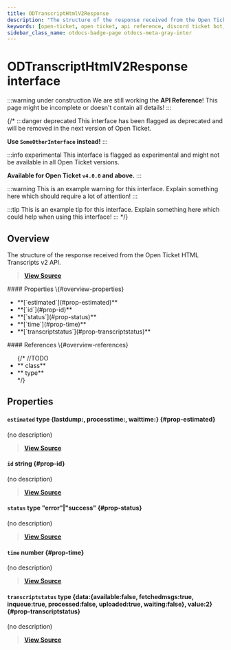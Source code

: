 ```yaml
---
title: ODTranscriptHtmlV2Response
description: "The structure of the response received from the Open Ticket HTML Transcripts v2 API."
keywords: [open-ticket, open ticket, api reference, discord ticket bot, interface]
sidebar_class_name: otdocs-badge-page otdocs-meta-gray-inter
---
```

<head>
    <link rel="apple-touch-icon" href="/img/logo_vertical.png"/>
</head>

# ODTranscriptHtmlV2Response <M color="gray">interface</M>

:::warning under construction
We are still working the **API Reference**! This page might be incomplete or doesn't contain all details!
:::

{/*
:::danger deprecated
This interface has been flagged as deprecated and will be removed in the next version of Open Ticket.

**Use `SomeOtherInterface` instead!**
:::

:::info experimental
This interface is flagged as experimental and might not be available in all Open Ticket versions.

**Available for Open Ticket `v4.0.0` and above.**
:::

:::warning
This is an example warning for this interface. Explain something here which should require a lot of attention!
:::

:::tip
This is an example tip for this interface. Explain something here which could help when using this interface!
:::
*/}

## Overview
The structure of the response received from the Open Ticket HTML Transcripts v2 API.

> [**View Source**](https://otgithub.dj-dj.be/tree/main/src/core/api/openticket/transcript.ts#L913)

<FlexHorizontal>
<div style={{width:"50%"}} className="otdocs-flex-mobile-width">
    #### Properties \{#overview-properties}
    <ul>
        <li>**[`estimated`](#prop-estimated)**</li>
        <li>**[`id`](#prop-id)**</li>
        <li>**[`status`](#prop-status)**</li>
        <li>**[`time`](#prop-time)**</li>
        <li>**[`transcriptstatus`](#prop-transcriptstatus)**</li>
    </ul>
</div>
<div style={{width:"50%"}} className="otdocs-flex-mobile-width">
    #### References \{#overview-references}
    <ul>
        {/*
        //TODO
        <li>**<code><ApiUrl url="class:ODId" label="api.ODId"/></code> <M color="purple">class</M>**</li>
        <li>**<code><ApiUrl url="type:ODExampleType" label="api.ODExampleType"/></code> <M color="brown">type</M>**</li>
        */}
    </ul>
</div>
</FlexHorizontal>

## Properties
<Divider></Divider>
#### `estimated` <M color="brown">type</M> <ApiBlock>\{lastdump:<ApiUrl url="js:number" label="number"/>, processtime:<ApiUrl url="js:number" label="number"/>, waittime:<ApiUrl url="js:number" label="number"/>\}</ApiBlock> \{#prop-estimated}
(no description)

> [**View Source**](https://otgithub.dj-dj.be/tree/main/src/core/api/openticket/transcript.ts#L917)

<Divider></Divider>
#### `id` <M color="blue">string</M> <ApiBlock><ApiUrl url="js:string" label="string"/></ApiBlock> \{#prop-id}
(no description)

> [**View Source**](https://otgithub.dj-dj.be/tree/main/src/core/api/openticket/transcript.ts#L915)

<Divider></Divider>
#### `status` <M color="brown">type</M> <ApiBlock>"error"|"success"</ApiBlock> \{#prop-status}
(no description)

> [**View Source**](https://otgithub.dj-dj.be/tree/main/src/core/api/openticket/transcript.ts#L914)

<Divider></Divider>
#### `time` <M color="green">number</M> <ApiBlock><ApiUrl url="js:number" label="number"/></ApiBlock> \{#prop-time}
(no description)

> [**View Source**](https://otgithub.dj-dj.be/tree/main/src/core/api/openticket/transcript.ts#L916)

<Divider></Divider>
#### `transcriptstatus` <M color="brown">type</M> <ApiBlock>\{data:\{available:false, fetchedmsgs:true, inqueue:true, processed:false, uploaded:true, waiting:false\}, value:2\}</ApiBlock> \{#prop-transcriptstatus}
(no description)

> [**View Source**](https://otgithub.dj-dj.be/tree/main/src/core/api/openticket/transcript.ts#L922)

<Divider></Divider>
